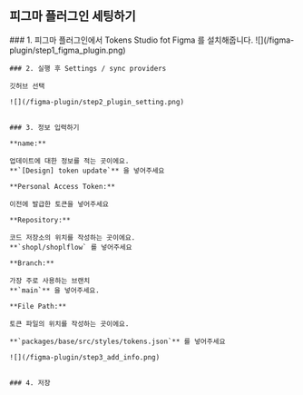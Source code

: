 
## 피그마 플러그인 세팅하기

<Steps>
    ### 1. 피그마 플러그인에서 Tokens Studio fot Figma 를 설치해줍니다.
    ![](/figma-plugin/step1_figma_plugin.png)

    ### 2. 실행 후 Settings / sync providers

    깃허브 선택

    ![](/figma-plugin/step2_plugin_setting.png)


    ### 3. 정보 입력하기

    **name:**

    업데이트에 대한 정보를 적는 곳이에요.
    **`[Design] token update`** 을 넣어주세요

    **Personal Access Token:**

    이전에 발급한 토큰을 넣어주세요

    **Repository:**

    코드 저장소의 위치를 작성하는 곳이에요.
    **`shopl/shoplflow` 를 넣어주세요

    **Branch:**

    가장 주로 사용하는 브랜치
    **`main`** 을 넣어주세요.

    **File Path:**

    토큰 파일의 위치를 작성하는 곳이에요.

    **`packages/base/src/styles/tokens.json`** 를 넣어주세요

    ![](/figma-plugin/step3_add_info.png)


    ### 4. 저장
</Steps>
